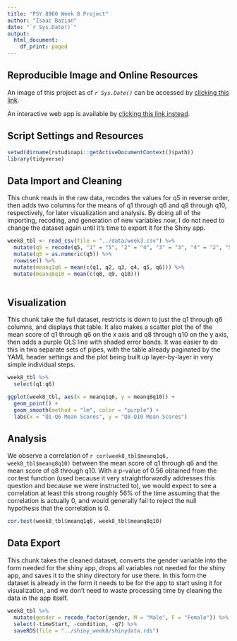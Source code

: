```yaml
---
title: "PSY 8960 Week 8 Project"
author: "Isaac Bazian"
date: "`r Sys.Date()`"
output: 
  html_document:
    df_print: paged
---
```

## **Reproducible Image and Online Resources**
An image of this project as of *`r Sys.Date()`* can be accessed by [clicking this link](https://mybinder.org/v2/gh/IsaacBazian/psy8960-week8/HEAD?urlpath=rstudio).

An interactive web app is available by [clicking this link instead](https://isaacbazian.shinyapps.io/shiny_week8/).

## **Script Settings and Resources**

```r
setwd(dirname(rstudioapi::getActiveDocumentContext()$path))
library(tidyverse)

```

## **Data Import and Cleaning**

This chunk reads in the raw data, recodes the values for q5 in reverse order, then adds two columns for the means of q1 through q6 and q8 through q10, respectively, for later visualization and analysis. By doing all of the importing, recoding, and generation of new variables now, I do not need to change the dataset again until it's time to export it for the Shiny app.
```r
week8_tbl <- read_csv(file = "../data/week3.csv") %>% 
  mutate(q5 = recode(q5, "1" = "5", "2" = "4", "3" = "3", "4" = "2", "5" = "1")) %>% 
  mutate(q5 = as.numeric(q5)) %>%
  rowwise() %>% 
  mutate(meanq1q6 = mean(c(q1, q2, q3, q4, q5, q6))) %>% 
  mutate(meanq8q10 = mean(c(q8, q9, q10)))
  
```

## **Visualization**

This chunk take the full dataset, restricts is down to just the q1 through q6 columns, and displays that table. It also makes a scatter plot the of the mean score of q1 through q6 on the x axis and  q8 through q10 on the y axis, then adds a purple OLS line with shaded error bands. It was easier to do this in two separate sets of pipes, with the table already paginated by the YAML header settings and the plot being built up layer-by-layer in very simple individual steps.
```r
week8_tbl %>% 
  select(q1:q6)

ggplot(week8_tbl, aes(x = meanq1q6, y = meanq8q10)) +
  geom_point() +
  geom_smooth(method = "lm", color = "purple") +
  labs(x = "Q1-Q6 Mean Scores", y = "Q8-Q10 Mean Scores")
```

## **Analysis**

We observe a correlation of `r cor(week8_tbl$meanq1q6, week8_tbl$meanq8q10)` between the mean score of q1 through q6 and the mean score of q8 through q10. With a p-value of 0.56 obtained from the cor.test function (used because it very straightforwardly addresses this question and because we were instructed to), we would expect to see a correlation at least this strong roughly 56% of the time assuming that the correlation is actually 0, and would generally fail to reject the null hypothesis that the correlation is 0.
```r
cor.test(week8_tbl$meanq1q6, week8_tbl$meanq8q10)
```

## **Data Export**

This chunk takes the cleaned dataset, converts the gender variable into the form needed for the shiny app, drops all variables not needed for the shiny app, and saves it to the shiny directory for use there. In this form the dataset is already in the form it needs to be for the app to start using it for visualization, and we don't need to waste processing time by cleaning the data in the app itself.
```r
week8_tbl %>% 
  mutate(gender = recode_factor(gender, M = "Male", F = "Female")) %>%
  select(-timeStart, -condition, -q7) %>% 
  saveRDS(file = "../shiny_week8/shinydata.rds")
```





